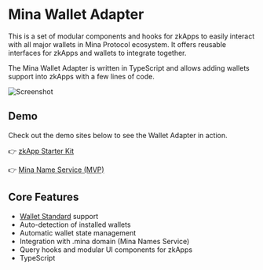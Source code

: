 
# Mina Wallet Adapter

This is a set of modular components and hooks for zkApps to easily interact with all major wallets in Mina Protocol ecosystem. It offers reusable interfaces for zkApps and wallets to integrate together.

The Mina Wallet Adapter is written in TypeScript and allows adding wallets support into zkApps with a few lines of code.

<Image src="/assets/screenshots.png" alt="Screenshot" width={720} height={390} priority={true} />

## Demo

Check out the demo sites below to see the Wallet Adapter in action.

👉 [zkApp Starter Kit](https://aztemi.github.io/mina-wallet-adapter/)

👉 [Mina Name Service (MVP)](https://dotminadomain.com)

## Core Features

- [Wallet Standard](/docs/design/wallet-standard) support
- Auto-detection of installed wallets
- Automatic wallet state management
- Integration with .mina domain (Mina Names Service)
- Query hooks and modular UI components for zkApps
- TypeScript
